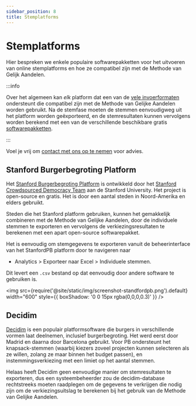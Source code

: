 ```yaml
---
sidebar_position: 8
title: Stemplatforms
---
```



# Stemplatforms

Hier bespreken we enkele populaire softwarepakketten voor het uitvoeren van online <Acronym acronym="PB" tooltip="burgerbegroting" /> stemplatforms en hoe ze compatibel zijn met de Methode van Gelijk Aandelen.

:::info

Over het algemeen kan *elk* platform dat een van de [vele invoerformaten](input-formats) ondersteunt die compatibel zijn met de Methode van Gelijke Aandelen worden gebruikt.
Na de stemfase moeten de stemmen eenvoudigweg uit het platform worden geëxporteerd, en de stemresultaten kunnen vervolgens worden berekend met een van de verschillende beschikbare gratis [softwarepakketten](computation).

:::

Voel je vrij om [contact met ons op te nemen](../contacts) voor advies.

## Stanford Burgerbegroting Platform

Het [Stanford Burgerbegroting Platform](https://pbstanford.edu/) is ontwikkeld door het [Stanford Crowdsourced Democracy Team](https://voxpopuli.stanford.edu/) aan de Stanford University.
Het project is open-source en gratis.
Het is door een aantal steden in Noord-Amerika en elders gebruikt.

Steden die het Stanford platform gebruiken, kunnen het gemakkelijk combineren met de Methode van Gelijke Aandelen, door de individuele stemmen te exporteren en vervolgens de verkiezingsresultaten te berekenen met een apart open-source softwarepakket.

Het is eenvoudig om stemgegevens te exporteren vanuit de beheerinterface van het StanfordPB platform door te navigeren naar
* Analytics > Exporteer naar Excel > Individuele stemmen.

Dit levert een `.csv` bestand op dat eenvoudig door andere software te gebruiken is.

<img src={require('@site/static/img/screenshot-standfordpb.png').default} width="600" style={{ boxShadow: '0 0 15px rgba(0,0,0,0.3)' }} />

## Decidim

[Decidim](https://decidim.org/) is een populair platformsoftware die burgers in verschillende vormen laat deelnemen, inclusief burgerbegroting.
Het werd eerst door Madrid en daarna door Barcelona gebruikt.
Voor PB ondersteunt het knapsack-stemmen (waarbij kiezers zoveel projecten kunnen selecteren als ze willen, zolang ze maar binnen het budget passen), en instemmingsverkiezing met een limiet op het aantal stemmen.

Helaas heeft Decidim geen eenvoudige manier om stemresultaten te exporteren, dus een systeembeheerder zou de decidim-database rechtstreeks moeten raadplegen om de gegevens te verkrijgen die nodig zijn om de verkiezingsuitslag te berekenen bij het gebruik van de Methode van Gelijke Aandelen.
